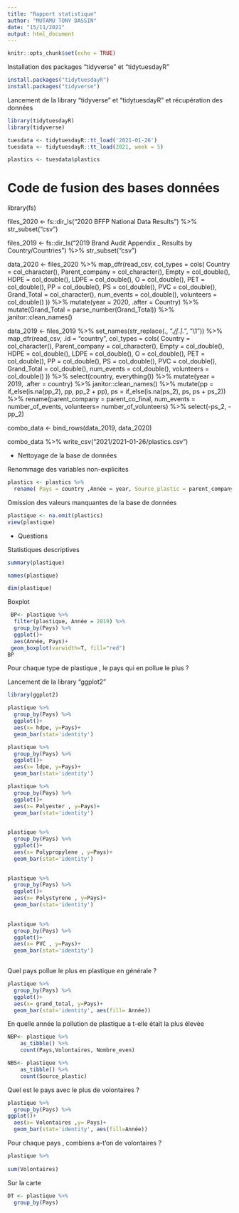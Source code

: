 ```yaml
---
title: "Rapport statistique"
author: "MUTAMU TONY DASSIN"
date: "15/11/2021"
output: html_document
---
```


```r
knitr::opts_chunk$set(echo = TRUE)
```

Installation des packages "tidyverse" et "tidytuesdayR" 

```r
install.packages("tidytuesdayR")
install.packages("tidyverse")
```

Lancement de la library "tidyverse" et "tidytuesdayR" et récupération des données

```r
library(tidytuesdayR)
library(tidyverse)

tuesdata <- tidytuesdayR::tt_load('2021-01-26')
tuesdata <- tidytuesdayR::tt_load(2021, week = 5)

plastics <- tuesdata$plastics

```

# Code de fusion des bases données

library(fs)

files_2020 <- fs::dir_ls("2020 BFFP National Data Results") %>% 
  str_subset("csv")

files_2019 <- fs::dir_ls("2019 Brand Audit Appendix _ Results by Country/Countries") %>% 
  str_subset("csv")

data_2020 <- files_2020 %>% 
  map_dfr(read_csv, col_types = cols(
    Country = col_character(),
    Parent_company = col_character(),
    Empty = col_double(),
    HDPE = col_double(),
    LDPE = col_double(),
    O = col_double(),
    PET = col_double(),
    PP = col_double(),
    PS = col_double(),
    PVC = col_double(),
    Grand_Total = col_character(),
    num_events = col_double(),
    volunteers = col_double()
  )) %>% 
  mutate(year = 2020, .after = Country) %>% 
  mutate(Grand_Total = parse_number(Grand_Total)) %>% 
  janitor::clean_names()

data_2019 <- files_2019 %>% 
  set_names(str_replace(., ".*[/]([^.]+)[.].*", "\\1")) %>% 
  map_dfr(read_csv, .id = "country", col_types = cols(
    Country = col_character(),
    Parent_company = col_character(),
    Empty = col_double(),
    HDPE = col_double(),
    LDPE = col_double(),
    O = col_double(),
    PET = col_double(),
    PP = col_double(),
    PS = col_double(),
    PVC = col_double(),
    Grand_Total = col_double(),
    num_events = col_double(),
    volunteers = col_double()
  )) %>% 
  select(country, everything()) %>% 
  mutate(year = 2019, .after = country) %>% 
  janitor::clean_names()  %>% 
  mutate(pp = if_else(is.na(pp_2), pp, pp_2 + pp),
         ps = if_else(is.na(ps_2), ps, ps + ps_2)) %>% 
  rename(parent_company = parent_co_final, num_events = number_of_events, volunteers= number_of_volunteers) %>% 
  select(-ps_2, -pp_2)

combo_data <- bind_rows(data_2019, data_2020) 

combo_data %>% 
  write_csv("2021/2021-01-26/plastics.csv")




- Nettoyage de la base de données

Renommage des variables non-explicites
```r

plastics <- plastics %>% 
  rename( Pays = country ,Année = year, Source_plastic = parent_company , Cat_vide= empty, Cat_autre= o ,Polyester= pet , Polypropylene = pp ,Polystyrene = ps , Nombre_even = num_events , Volontaires = volunteers )
```


Omission des valeurs manquantes de la base de données

```r
plastique <- na.omit(plastics)
view(plastique)
```


- Questions


Statistiques descriptives 
```r
summary(plastique)

names(plastique)

dim(plastique)

```

Boxplot
```r
 BP<- plastique %>% 
  filter(plastique, Année = 2019) %>% 
  group_by(Pays) %>% 
  ggplot()+
  aes(Année, Pays)+
 geom_boxplot(varwidth=T, fill="red")
BP

```


Pour chaque type de plastique , le pays qui en pollue le plus ?

Lancement de la library "ggplot2"

```r
library(ggplot2)
```

```r
plastique %>% 
  group_by(Pays) %>% 
  ggplot()+
  aes(x= hdpe, y=Pays)+
  geom_bar(stat='identity')
```

```r
plastique %>% 
  group_by(Pays) %>% 
  ggplot()+
  aes(x= ldpe, y=Pays)+
  geom_bar(stat='identity')
```

```r
plastique %>% 
  group_by(Pays) %>% 
  ggplot()+
  aes(x= Polyester , y=Pays)+
  geom_bar(stat='identity')
  
```


```r
plastique %>% 
  group_by(Pays) %>% 
  ggplot()+
  aes(x= Polypropylene , y=Pays)+
  geom_bar(stat='identity')
  
```


```r
plastique %>% 
  group_by(Pays) %>% 
  ggplot()+
  aes(x= Polystyrene , y=Pays)+
  geom_bar(stat='identity')
  
```


```r
plastique %>% 
  group_by(Pays) %>% 
  ggplot()+
  aes(x= PVC , y=Pays)+
  geom_bar(stat='identity')
  
```

Quel pays pollue le plus en plastique en générale ?

```r
plastique %>% 
  group_by(Pays) %>% 
  ggplot()+
  aes(x= grand_total, y=Pays)+
  geom_bar(stat='identity', aes(fill= Année))
```


En quelle année la pollution de plastique a t-elle était la plus élevée

```r

NBP<- plastique %>% 
    as_tibble() %>% 
    count(Pays,Volontaires, Nombre_even)

```

```r
NBS<- plastique %>% 
    as_tibble() %>% 
    count(Source_plastic)
```

Quel est le pays avec le plus de volontaires ?

```r
plastique %>% 
  group_by(Pays) %>% 
ggplot()+
  aes(x= Volontaires ,y= Pays)+
  geom_bar(stat='identity', aes(fill=Année))

```

Pour chaque pays , combiens a-t'on de volontaires ?

```r
plastique %>% 
  
sum(Volontaires)
```

Sur la carte 
```r
DT <- plastique %>% 
  group_by(Pays)

```

